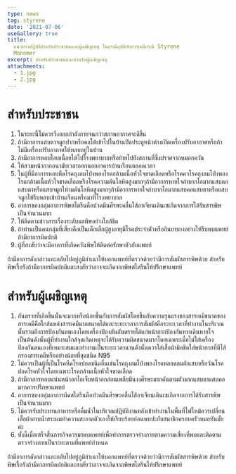 ```yaml
---
type: news
tag: styrene
date: '2021-07-06'
useGallery: true
title: 
  แนวทางปฎิบัติสำหรับประชาชนและผู้เผชิญเหตุ ในกรณีอุบัติภัยสารเคมีกรณี Styrene
  Monomer
excerpt: สำหรับประชาชนและสำหรับผู้เผชิญเหตุ
attachments:
  - 1.jpg
  - 2.jpg
---
```



# สำหรับประชาชน
1. ในระยะนี้ไม่ควรวิ่งออกกำลังกายจนกว่าสภาพอากาศจะดีขึ้น
2. ถ้ามีอาการแสบตาจมูกปากหรือคอให้เข้าไปในบ้านปิดประตูหน้าต่างเปิดเครื่องปรับอากาศหรือถ้าไม่มีเครื่องปรับอากาศให้หลบอยู่ในบ้าน
3. ถ้ามีอาการหอบไอเหนื่อยให้ไปโรงพยาบาลหรือย้ายไปยังสถานที่ซึ่งปราศจากหมอกควัน
4. ให้สวมหน้ากากอนามัยเวลาออกนอกอาคารบ้านเรือนตลอดเวลา
5. ในผู้ที่มีอาการหอบหืดโรคถุงลมโป่งพองโรคกล้ามเนื้อหัวใจขาดเลือดหรือโรคควโรคถุงลมโป่งพองโรคกล้ามเนื้อหัวใจขาดเลือดหรือโรคความดันโลหิตสูงมากๆถ้ามีอาการหายใจลำบากไอมากแสบคอแสบตาหรือแสบจมูกให้ามดันโลหิตสูงมากๆถ้ามีอาการหายใจลำบากไอมากแสบคอแสบตาหรือแสบจมูกให้รีบหลบเข้าบ้านเรือนหรือมาที่โรงพยาบาล
6. อาการของกลุ่มอาการพิษสไตรีนคือปวดมึนศีรษะคลื่นไส้อาเจียนเดินเซเกิดจากการได้รับสารพิษเป็นจำนวนมาก
7. ให้ติดตามข่าวสารเรื่องระดับมลพิษอย่างใกล้ชิด
8. ถ้าท่านเป็นคนกลุ่มที่เสี่ยงคือเป็นเด็กเล็กผู้สูงอายุมีโรคประจำตัวหรือกินยาบางอย่างให้รีบพบแพทย์ถ้ามีอาการผิดปกติ
9. ผู้ที่สงสัยว่าจะมีอาการที่เกิดควันพิษให้ติดต่อรักษาตัวกับแพทย์

ถ้ามีอาการดังกล่าวและกลับไปอยู่ภูมิลำเนาให้บอกแพทย์ที่ตรวจด้วยว่ามีการสัมผัสสารพิษด้วย สำหรับพิษเรื้อรังถ้ามีอาการผิดปกติและสงสัยว่าอาจจะเกิดจากพิษสไตรีนให้ปรึกษาแพทย์

# สำหรับผู้เผชิญเหตุ
1. อันตรายที่เกิดขึ้นนั้นจะมากหรือน้อยขึ้นกับการสัมผัสโดยขึ้นกับความรุนแรงของสารเคมีขนาดของสารเคมีคือใกล้แหล่งสารเคมีมากขนาดได้และระยะเวลาการสัมผัสคือระยะเวลาที่ทำงานในบริเวณนั้นรวมถึงการป้องกันตนเองโดยเครื่องป้องกันอันตรายได้แก่หน้ากากป้องกันทางเดินหายใจเป็นต้นดังนั้นผู้ที่ทำงานใกล้จุดเกิดเหตุจะได้รับความผิดขนาดมากโดยเฉพาะเมื่อไม่ใส่เครื่องป้องกันตนเองที่เหมาะสมและทำงานเป็นระยะเวลานานดังนั้นควรใส่เสื้อผ้ามิดชิดใส่หน้ากากที่มีไส้กรองสารเคมีหรืออย่างน้อยที่สุดชนิด N95
2. ไม่ควรเป็นผู้ที่เป็นโรคหืดโรคปอดชนิดอื่นเช่นโรคถุงลมโป่งพองโรคหลอดลมอักเสบหรือวัณโรคปอดโรคหัวใจโดยเฉพาะโรคกล้ามเนื้อหัวใจขาดเลือด
3. ถ้ามีอาการหอบแน่นหน้าอกไอเจ็บหน้าอกอ่อนเพลียมึนงงศีรษะมากคันตามตัวมากแสบตาแสบคอมากควรปรึกษาแพทย์
4. อาการของกลุ่มอาการผิดสไตรีนคือปวดมึนศีรษะคลื่นไส้อาเจียนเดินเซเกิดจากการได้รับสารพิษเป็นจำนวนมาก
5. ไม่ควรรับประทานอาหารหรือดื่มน้ำในบริเวณปฏิบัติงานหลังเข้าทำงานในพื้นที่ไฟไหม้ควรเปลี่ยนเสื้อผ้าอาบน้ำสระผมทำความสะอาดตัวเองให้เรียบร้อยก่อนพบปะกับสมาชิกครอบครัวหมอทันมั้ยค่ะ
6. ทั้งนี้เมื่อเสร็จสิ้นภารกิจควรมาพบแพทย์เพื่อทำการตรวจร่างกายตามความเสี่ยงที่พบและติดตามตรวจร่างกายเป็นระยะตามที่แพทย์กำหนด

ถ้ามีอาการดังกล่าวและกลับไปอยู่ภูมิลำเนาให้บอกแพทย์ที่ตรวจด้วยว่ามีการสัมผัสสารพิษด้วย สำหรับพิษเรื้อรังถ้ามีอาการผิดปกติและสงสัยว่าอาจจะเกิดจากพิษสไตรีนให้ปรึกษาแพทย์